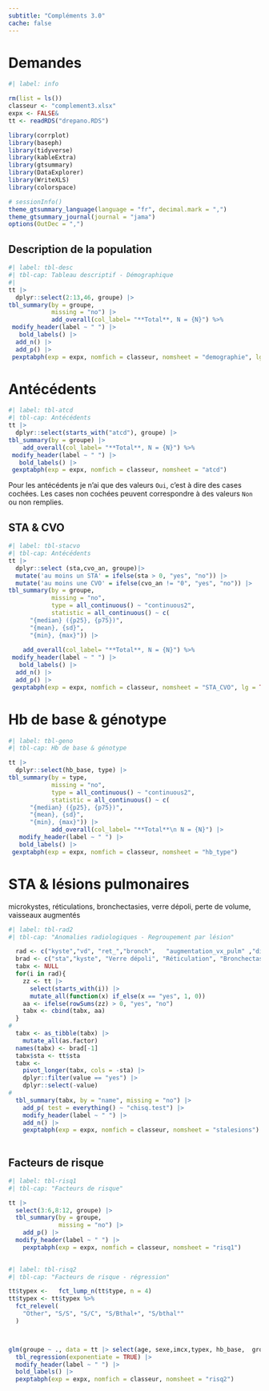 ```yaml
---
subtitle: "Compléments 3.0"
cache: false
---
```


# Demandes

```r
#| label: info

rm(list = ls())
classeur <- "complement3.xlsx"
expx <- FALSE&
tt <- readRDS("drepano.RDS")

library(corrplot)
library(baseph)
library(tidyverse)
library(kableExtra)
library(gtsummary)
library(DataExplorer)
library(WriteXLS)
library(colorspace)

# sessionInfo()
theme_gtsummary_language(language = "fr", decimal.mark = ",")
theme_gtsummary_journal(journal = "jama")
options(OutDec = ",")
```

## Description de la population

```r
#| label: tbl-desc
#| tbl-cap: Tableau descriptif - Démographique
#| 
tt |> 
  dplyr::select(2:13,46, groupe) |>
tbl_summary(by = groupe,
            missing = "no") |> 
            add_overall(col_label= "**Total**, N = {N}") %>%
 modify_header(label ~ " ") |> 
   bold_labels() |> 
  add_n() |>
  add_p() |>
 pexptabph(exp = expx, nomfich = classeur, nomsheet = "demographie", lg = TRUE)
```

# Antécédents

```r
#| label: tbl-atcd
#| tbl-cap: Antécédents
tt |> 
  dplyr::select(starts_with("atcd"), groupe) |>
tbl_summary(by = groupe) |> 
    add_overall(col_label= "**Total**, N = {N}") %>%
 modify_header(label ~ " ") |> 
   bold_labels() |> 
 gexptabph(exp = expx, nomfich = classeur, nomsheet = "atcd")
```

Pour les antécédents je n'ai que des valeurs `Oui`, c’est à dire des cases cochées. Les cases non cochées peuvent correspondre à des valeurs `Non` ou non remplies. 

## STA & CVO
```r


#| label: tbl-stacvo
#| tbl-cap: Antécédents
tt |> 
  dplyr::select (sta,cvo_an, groupe)|>
  mutate('au moins un STA' = ifelse(sta > 0, "yes", "no")) |>
  mutate('au moins une CVO' = ifelse(cvo_an != "0", "yes", "no")) |>
tbl_summary(by = groupe,
            missing = "no",
            type = all_continuous() ~ "continuous2",
            statistic = all_continuous() ~ c(
      "{median} ({p25}, {p75})",
      "{mean}, {sd}",
      "{min}, {max}")) |> 
     
    add_overall(col_label= "**Total**, N = {N}") %>%
 modify_header(label ~ " ") |> 
   bold_labels() |> 
  add_n() |>
  add_p() |>
 gexptabph(exp = expx, nomfich = classeur, nomsheet = "STA_CVO", lg = TRUE)
```

# Hb de base & génotype

```r

#| label: tbl-geno
#| tbl-cap: Hb de base & génotype

tt |> 
  dplyr::select(hb_base, type) |>
tbl_summary(by = type,
            missing = "no",
            type = all_continuous() ~ "continuous2",
            statistic = all_continuous() ~ c(
      "{median} ({p25}, {p75})",
      "{mean}, {sd}",
      "{min}, {max}")) |> 
            add_overall(col_label= "**Total**\n N = {N}") |> 
   modify_header(label ~ " ") |> 
   bold_labels() |> 
 gexptabph(exp = expx, nomfich = classeur, nomsheet = "hb_type")

```

# STA & lésions pulmonaires

microkystes, réticulations, bronchectasies, verre dépoli, perte de volume, vaisseaux augmentés

```r
#| label: tbl-rad2
#| tbl-cap: "Anomalies radiologiques - Regroupement par lésion"

  rad <- c("kyste","vd", "ret_","bronch",   "augmentation_vx_pulm" ,"diminution_volume")
  brad <- c("sta","kyste", "Verre dépoli", "Réticulation", "Bronchectasie", "augmentation des vaisseaux pulmonaires" , "diminution de volume des lobes inférieurs")
  tabx <- NULL
  for(i in rad){
    zz <- tt |> 
      select(starts_with(i)) |>
      mutate_all(function(x) if_else(x == "yes", 1, 0))
    aa <- ifelse(rowSums(zz) > 0, "yes", "no")
    tabx <- cbind(tabx, aa)
  }
#
  tabx <- as_tibble(tabx) |> 
    mutate_all(as.factor)
  names(tabx) <- brad[-1]
  tabx$sta <- tt$sta
  tabx <- 
    pivot_longer(tabx, cols = -sta) |>
    dplyr::filter(value == "yes") |> 
    dplyr::select(-value)
#
  tbl_summary(tabx, by = "name", missing = "no") |> 
    add_p( test = everything() ~ "chisq.test") |> 
    modify_header(label ~ " ") |> 
    add_n() |> 
    gexptabph(exp = expx, nomfich = classeur, nomsheet = "stalesions")
  
```


## Facteurs de risque



```r
#| label: tbl-risq1
#| tbl-cap: "Facteurs de risque"

tt |> 
  select(3:6,8:12, groupe) |>
  tbl_summary(by = groupe,
              missing = "no") |>
    add_p() |> 
  modify_header(label ~ " ") |> 
    pexptabph(exp = expx, nomfich = classeur, nomsheet = "risq1")
  
```

```r
#| label: tbl-risq2
#| tbl-cap: "Facteurs de risque - régression"

tt$typex <-   fct_lump_n(tt$type, n = 4)
tt$typex <- tt$typex %>%
  fct_relevel(
    "Other", "S/S", "S/C", "S/Bthal+", "S/bthal°"
  )



glm(groupe ~ ., data = tt |> select(age, sexe,imcx,typex, hb_base,  groupe), family = binomial) |> 
  tbl_regression(exponentiate = TRUE) |> 
  modify_header(label ~ " ") |> 
  bold_labels() |>
  pexptabph(exp = expx, nomfich = classeur, nomsheet = "risq2")
```

